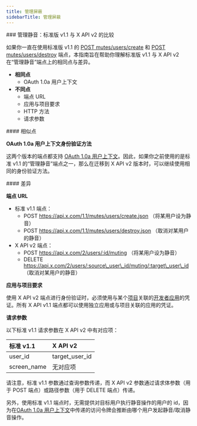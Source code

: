 ```yaml
---
title: 管理屏蔽
sidebarTitle: 管理屏蔽
---
```



<div id="manage-mutes-standard-v11-compared-to-x-api-v2">
  ### 管理静音：标准版 v1.1 与 X API v2 的比较
</div>

如果你一直在使用标准版 v1.1 的 [POST mutes/users/create](https://developer.x.com/en/docs/twitter-api/v1/accounts-and-users/mute-block-report-users/api-reference/post-mutes-users-create) 和 [POST mutes/users/destroy](https://developer.x.com/en/docs/twitter-api/v1/accounts-and-users/mute-block-report-users/api-reference/post-mutes-users-destroy) 端点，本指南旨在帮助你理解标准版 v1.1 与 X API v2 在“管理静音”端点上的相同点与差异。

- **相同点**
  - OAuth 1.0a 用户上下文
- **不同点**
  - 端点 URL
  - 应用与项目要求
  - HTTP 方法
  - 请求参数
     

<div id="similarities">
  #### 相似点
</div>

**OAuth 1.0a 用户上下文身份验证方法**

这两个版本的端点都支持 [OAuth 1.0a 用户上下文](https://developer.x.com/content/developer-twitter/resources/fundamentals/authentication)。因此，如果你之前使用的是标准 v1.1 的“管理静音”端点之一，那么在迁移到 X API v2 版本时，可以继续使用相同的身份验证方法。

<div id="differences">
  #### 差异
</div>

**端点 URL**

- 标准 v1.1 端点：
  - POST https://api.x.com/1.1/mutes/users/create.json
    （将某用户设为静音）
  - POST https://api.x.com/1.1/mutes/users/destroy.json
    （取消对某用户的静音）
- X API v2 端点：
  - POST https://api.x.com/2/users/:id/muting
    （将某用户设为静音）
  - DELETE https://api.x.com/2/users/:source\_user\_id/muting/:target\_user\_id
    （取消对某用户的静音） 

**应用与项目要求**

使用 X API v2 端点进行身份验证时，必须使用与某个[项目](/zh/resources/fundamentals/projects)关联的[开发者应用](/zh/resources/fundamentals/developer-apps)的凭证。所有 X API v1.1 端点都可以使用独立应用或与项目关联的应用的凭证。

**请求参数**

以下标准 v1.1 请求参数在 X API v2 中有对应项：

| 标准 v1.1 | X API v2 |
| :--- | :--- |
| user\_id | target\_user\_id |
| screen\_name | 无对应项 |

请注意，标准 v1.1 参数通过查询参数传递，而 X API v2 参数通过请求体参数（用于 POST 端点）或路径参数（用于 DELETE 端点）传递。

另外，使用标准 v1.1 端点时，无需提供对目标用户执行静音操作的用户的 id，因为在[OAuth 1.0a 用户上下文](/zh/resources/fundamentals/authentication)中传递的访问令牌会推断由哪个用户发起静音/取消静音操作。 